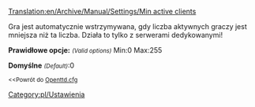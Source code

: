 [[Translation:en/Archive/Manual/Settings/Min active clients]]


<!--[[Category:Settings & Preferences]]-->[[Category:pl/Ustawienia]]
Gra jest automatycznie wstrzymywana, gdy liczba aktywnych graczy jest mniejsza niż ta liczba. Działa to tylko z serwerami dedykowanymi!

'''Prawidłowe opcje:''' <small>''(Valid options)''</small> Min:0 Max:255

'''Domyślne''' <small>''(Default)''</small>:0

<small><<Powrót do [[pl/Archive/Manual/Settings/Openttd.cfg|Openttd.cfg]]</small>